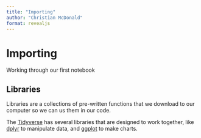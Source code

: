 ```yaml
---
title: "Importing"
author: "Christian McDonald"
format: revealjs
---
```


# Importing

Working through our first notebook

## Libraries

Libraries are a collections of pre-written functions that we download to our computer so we can us them in our code.

The [Tidyverse](https://www.tidyverse.org/) has several libraries that are designed to work together, like [dplyr](https://dplyr.tidyverse.org/) to manipulate data, and [ggplot](https://ggplot2.tidyverse.org/) to make charts.

